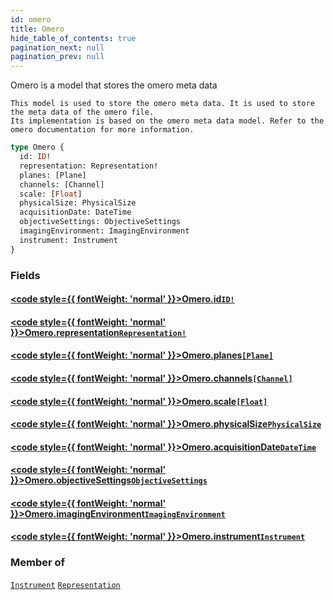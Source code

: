 ```yaml
---
id: omero
title: Omero
hide_table_of_contents: true
pagination_next: null
pagination_prev: null
---
```








Omero is a model that stores the omero meta data
    
    This model is used to store the omero meta data. It is used to store the meta data of the omero file.
    Its implementation is based on the omero meta data model. Refer to the omero documentation for more information.


    
    

```graphql
type Omero {
  id: ID!
  representation: Representation!
  planes: [Plane]
  channels: [Channel]
  scale: [Float]
  physicalSize: PhysicalSize
  acquisitionDate: DateTime
  objectiveSettings: ObjectiveSettings
  imagingEnvironment: ImagingEnvironment
  instrument: Instrument
}
```


### Fields

#### [<code style={{ fontWeight: 'normal' }}>Omero.<b>id</b></code>](#)<Bullet />[`ID!`](/docs/schemas/mikro/scalars/id) <Badge class="secondary" text="non-null"/> <Badge class="secondary" text="scalar"/>
> 
> 

#### [<code style={{ fontWeight: 'normal' }}>Omero.<b>representation</b></code>](#)<Bullet />[`Representation!`](/docs/schemas/mikro/objects/representation) <Badge class="secondary" text="non-null"/> <Badge class="secondary" text="object"/>
> 
> 

#### [<code style={{ fontWeight: 'normal' }}>Omero.<b>planes</b></code>](#)<Bullet />[`[Plane]`](/docs/schemas/mikro/objects/plane) <Badge class="secondary" text="list"/> <Badge class="secondary" text="object"/>
> 
> 

#### [<code style={{ fontWeight: 'normal' }}>Omero.<b>channels</b></code>](#)<Bullet />[`[Channel]`](/docs/schemas/mikro/objects/channel) <Badge class="secondary" text="list"/> <Badge class="secondary" text="object"/>
> 
> 

#### [<code style={{ fontWeight: 'normal' }}>Omero.<b>scale</b></code>](#)<Bullet />[`[Float]`](/docs/schemas/mikro/scalars/float) <Badge class="secondary" text="list"/> <Badge class="secondary" text="scalar"/>
> 
> 

#### [<code style={{ fontWeight: 'normal' }}>Omero.<b>physicalSize</b></code>](#)<Bullet />[`PhysicalSize`](/docs/schemas/mikro/objects/physical-size) <Badge class="secondary" text="object"/>
> 
> 

#### [<code style={{ fontWeight: 'normal' }}>Omero.<b>acquisitionDate</b></code>](#)<Bullet />[`DateTime`](/docs/schemas/mikro/scalars/date-time) <Badge class="secondary" text="scalar"/>
> 
> 

#### [<code style={{ fontWeight: 'normal' }}>Omero.<b>objectiveSettings</b></code>](#)<Bullet />[`ObjectiveSettings`](/docs/schemas/mikro/objects/objective-settings) <Badge class="secondary" text="object"/>
> 
> 

#### [<code style={{ fontWeight: 'normal' }}>Omero.<b>imagingEnvironment</b></code>](#)<Bullet />[`ImagingEnvironment`](/docs/schemas/mikro/objects/imaging-environment) <Badge class="secondary" text="object"/>
> 
> 

#### [<code style={{ fontWeight: 'normal' }}>Omero.<b>instrument</b></code>](#)<Bullet />[`Instrument`](/docs/schemas/mikro/objects/instrument) <Badge class="secondary" text="object"/>
> 
> 



### Member of

[`Instrument`](/docs/schemas/mikro/objects/instrument)  <Badge class="secondary" text="object"/><Bullet />[`Representation`](/docs/schemas/mikro/objects/representation)  <Badge class="secondary" text="object"/>



